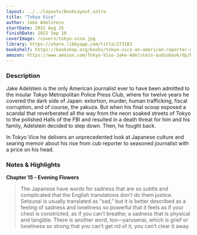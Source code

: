 ```yaml
---
layout: ../../layouts/BookLayout.astro
title: "Tokyo Vice"
author: Jake Adelstein
startDate: 2022 Aug 25
finishDate: 2022 Sep 10
coverImage: /covers/tokyo-vice.jpg
library: https://share.libbyapp.com/title/273183
bookshelf: https://bookshop.org/books/tokyo-vice-an-american-reporter-on-the-police-beat-in-japan/9780307475299
amazon: https://www.amazon.com/Tokyo-Vice-Jake-Adelstein-audiobook/dp/B002TNABR8/
---
```


<ReadingTime
  startDate  = {frontmatter.startDate}
  finishDate = {frontmatter.finishDate}
/>

### Description
Jake Adelstein is the only American journalist ever to have been admitted to the insular Tokyo Metropolitan Police Press Club, where for twelve years he covered the dark side of Japan: extortion, murder, human trafficking, fiscal corruption, and of course, the yakuza. But when his final scoop exposed a scandal that reverberated all the way from the neon soaked streets of Tokyo to the polished Halls of the FBI and resulted in a death threat for him and his family, Adelstein decided to step down. Then, he fought back.

In Tokyo Vice he delivers an unprecedented look at Japanese culture and searing memoir about his rise from cub reporter to seasoned journalist with a price on his head.

### Notes & Highlights
**Chapter 15 - Evening Flowers**
> The Japanese have words for sadness that are so subtle and complicated that the English translations don’t do them justice.  
> Setsunai is usually translated as “sad,” but it is better described as a feeling of sadness and loneliness so powerful that it feels as if your chest is constricted, as if you can’t breathe; a sadness that is physical and tangible. There is another word, too—yarusenai, which is grief or loneliness so strong that you can’t get rid of it, you can’t clear it away.

<BuyBook
  library   = {frontmatter.library}
  bookshelf = {frontmatter.bookshelf}
  amazon    = {frontmatter.amazon}
/>
